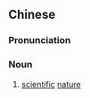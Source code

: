 {{also|科学性}}
==Chinese==
{{zh-forms|s=科学性|type=21}}

===Pronunciation===
{{zh-pron
|m=kēxuéxìng
|c=fo1 hok6 sing3
|cat=n
}}

===Noun===
{{zh-noun}}

# [[scientific]] [[nature]]